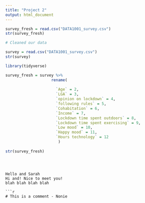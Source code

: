 ```yaml
---
title: "Project 2"
output: html_document
---
```


```r

survey_fresh = read.csv("DATA1001_survey.csv")
str(survey_fresh)
```

```r
# Cleaned our data

survey = read.csv("DATA1001_survey.csv")
str(survey)

library(tidyverse)

survey_fresh = survey %>%
                    rename(
                    
                      `Age` = 2,
                      `LGA` = 3,
                      `opinion on lockdown` = 4,
                      `following rules` = 5,
                      `Cohabitation` = 6,
                      `Income` = 7,
                      `Lockdown time spent outdoors` = 8, 
                      `Lockdown time spent exercising` = 9,
                      `Low mood` = 10,
                      `Happy mood` = 11,
                      `Hours technology` = 12
                       ) 
                   
str(survey_fresh)

```

```



Hello and Sarah
Hi and! Nice to meet you!
blah blah blah blah

```r
# This is a comment - Nonie
```

